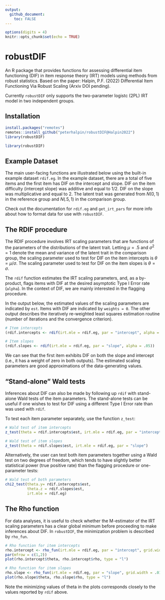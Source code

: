 ```yaml
---
output:
  github_document:
    toc: FALSE
---
```


```r
options(digits = 4)
knitr::opts_chunk$set(echo = TRUE)
```

# robustDIF
An R package that provides functions for assessing differential item functioning (DIF) in item response theory (IRT) models using methods from robust statistics. Based on the paper: Halpin, P.F. (2022) Differential Item Functioning Via Robust Scaling (Arxiv DOI pending). 

Currently `robustDIF` only supports the two-parameter logistc (2PL) IRT model in two independent groups. 

## Installation

```r
install.packages("remotes")
remotes::install_github("peterhalpin/robustDIF@Halpin2022")
library(robustDIF)
```

```r
library(robustDIF)
```

## Example Dataset 

The main user-facing functions are illustrated below using the built-in example dataset `rdif.eg`. In the example dataset, there are a total of five items and the first item has DIF on the intercept and slope. DIF on the item difficulty (intercept  slope) was additive and equal to $1/2$. DIF on the slope was multiplicative and equal to $2$. The latent trait was generated from $N(0,1)$ in the reference group and $N(.5, 1)$ in the comparison group. 

Check out the documentation for `rdif.eg` and `get_irt_pars` for more info about how to format data for use with `robustDIF`.

## The RDIF procedure

The RDIF procedure involves IRT scaling parameters that are functions of the parameters of the distributions of the latent trait. Letting $\mu = .5$ and $\sigma^2 = 1$ denote the mean and variance of the latent trait in the comparison group, the scaling parameter used to test for DIF on the item intercepts is $\theta = \mu/\sigma$. The scaling parameter used to test for DIF on the item slopes is $\theta = \sigma$. 

The `rdif` function estimates the IRT scaling parameters, and, as a by-product, flags items with DIF at the desired asymptotic Type I Error rate (`alpha`). In the context of DIF, we are mainly interested in the flagging procedure. 

In the output below, the estimated values of the scaling parameters are indicated by `est`. Items with DIF are indicated by `weights = 0`. The other output describes the iteratively re-weighted least squares estimation routine (number of iterations and the convergence criterion).  

```r
# Item intercepts
(rdif.intercepts <- rdif(irt.mle = rdif.eg, par = "intercept", alpha = .05))

# Item slopes
(rdif.slopes <- rdif(irt.mle = rdif.eg, par = "slope", alpha = .05))
```

We can see that the first item exhibits DIF on both the slope and intercept (i.e., it has a weight of zero in both outputs). The estimated scaling parameters are good approximations of the data-generating values.  

## "Stand-alone" Wald tests

Inferences about DIF can also be made by following up `rdif` with stand-alone Wald tests of the item parameters. The stand-alone tests can be useful if one wishes to test for DIF using a different Type I Error rate than was used with `rdif`. 

To test each item parameter separately, use the function `z_test`:

```r
# Wald test of item intercepts 
z_test(theta = rdif.intercepts$est, irt.mle = rdif.eg, par = "intercept")

# Wald test of item slopes
z_test(theta = rdif.slopes$est, irt.mle = rdif.eg, par = "slope")
```

Alternatively, the user can test both item parameters together using a Wald test on two degrees of freedom, which tends to have slightly better statistical power (true positive rate) than the flagging procedure or one-parameter tests:

```r
# Wald test of both parameters
chi2_test(theta.y= rdif.intercepts$est, 
          theta.z = rdif.slopes$est,
          irt.mle = rdif.eg)

```

## The Rho function

For data analyses, it is useful to check whether the M-estimator of the IRT scaling parameters has a clear global minimum before proceeding to make inferences about DIF. In `robustDIF`, the minimization problem is described by `rho_fun`. 

```r
# Rho function for item intercepts
rho.intercept <- rho_fun(irt.mle = rdif.eg, par = "intercept", grid.width = .01)
par(mfrow = c(1,2))
plot(rho.intercept$theta, rho.intercept$rho, type = "l")

# Rho function for item slopes
rho.slope <- rho_fun(irt.mle = rdif.eg, par = "slope", grid.width = .01)
plot(rho.slope$theta, rho.slope$rho, type = "l")
```

Note the minimizing values of theta in the plots corresponds closely to the values reported by `rdif` above. 

